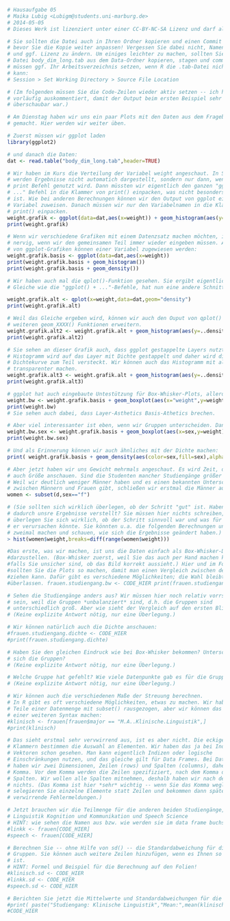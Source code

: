 
```r
# Hausaufgabe 05
# Maika Lubig <Lubigm@students.uni-marburg.de>
# 2014-05-05
# Dieses Werk ist lizenziert unter einer CC-BY-NC-SA Lizenz und darf als Beispiel verwendet werden.

# Sie sollten die Datei auch in Ihren Ordner kopieren und einen Commit machen, 
# bevor Sie die Kopie weiter anpassen! Vergessen Sie dabei nicht, Namen, Datum 
# und ggf. Lizenz zu ändern. Um einiges leichter zu machen, sollten Sie auch die
# Datei body_dim_long.tab aus dem Data-Ordner kopieren, stagen und commiten. Sie
# müssen ggf. Ihr Arbeitsverzeichnis setzen, wenn R die .tab-Datei nicht finden
# kann: 
# Session > Set Working Directory > Source File Location

# (Im folgenden müssen Sie die Code-Zeilen wieder aktiv setzen -- ich habe sie
# vorläufig auskommentiert, damit der Output beim ersten Beispiel sehr
# überschaubar war.)

# Am Dienstag haben wir uns ein paar Plots mit den Daten aus dem Fragebogen
# gemacht. Hier werden wir weiter üben.

# Zuerst müssen wir ggplot laden
library(ggplot2)

# und danach die Daten:
dat <- read.table("body_dim_long.tab",header=TRUE) 

# Wir haben im Kurs die Verteilung der Variabel weight angeschaut. In Skripten
# werden Ergebnisse nicht automatich dargestellt, sondern nur dann, wenn ein
# print Befehl genutzt wird. Dann müssten wir eigentlich den ganzen "ggplot() +
# ..." Befehl in die Klammer von print() einpacken, was nicht besonders lesbar
# ist. Wie bei anderen Berechnungen können wir den Output von ggplot einer
# Variabel zuweisen. Danach müssen wir nur den Variabelnamen in die Klammer von
# print() einpacken.
weight.grafik <- ggplot(data=dat,aes(x=weight)) + geom_histogram(aes(y=..density..),fill="white",color="black") + geom_density()
print(weight.grafik)

# Wenn wir verschiedene Grafiken mit einem Datenzsatz machen möchten, ist es
# nervig, wenn wir den gemeinsamen Teil immer wieder eingeben müssen. Auch Teile
# von ggplot-Grafiken können einer Variabel zugewiesen werden:
weight.grafik.basis <- ggplot(data=dat,aes(x=weight))
print(weight.grafik.basis + geom_histogram())
print(weight.grafik.basis + geom_density())

# Wir haben auch mal die qplot()-Funktion gesehen. Sie ergibt eigentlich das
# Gleiche wie die "ggplot() + ..."-Befehle, hat nun eine andere Schnittstelle. 

weight.grafik.alt <- qplot(x=weight,data=dat,geom="density")
print(weight.grafik.alt)

# Weil das Gleiche ergeben wird, können wir auch den Ouput von qplot() mit
# weiteren geom_XXXX() Funktionen erweitern. 
weight.grafik.alt2 <- weight.grafik.alt + geom_histogram(aes(y=..density..),fill="white",color="black")
print(weight.grafik.alt2)

# Sie sehen an dieser Grafik auch, dass ggplot gestappelte Layers nutzt -- das 
# Histogramm wird auf das Layer mit Dichte gestappelt und daher wird die 
# Dichtekurve zum Teil versteckt. Wir können auch das Histogramm mit alpha
# transparenter machen.
weight.grafik.alt3 <- weight.grafik.alt + geom_histogram(aes(y=..density..),fill="white",color="black",alpha=0.65)
print(weight.grafik.alt3)

# ggplot hat auch eingebaute Untestützung für Box-Whisker-Plots, allerdings sind x und y jetzt anders:
weight.bw <- weight.grafik.basis + geom_boxplot(aes(x="weight",y=weight))
print(weight.bw)
# Sie sehen auch dabei, dass Layer-Asthetics Basis-Athetics brechen. 

# Aber viel interessanter ist eben, wenn wir Gruppen unterscheiden. Dann können etwas machen wie BW-Plot nach Geschlecht:
weight.bw.sex <- weight.grafik.basis + geom_boxplot(aes(x=sex,y=weight))
print(weight.bw.sex)

# Und als Erinnerung können wir auch ähnliches mit der Dichte machen:
print( weight.grafik.basis + geom_density(aes(color=sex,fill=sex),alpha=0.5) )

# Aber jetzt haben wir uns Gewicht mehrmals angeschaut. Es wird Zeit, dass uns
# auch Größe anschauen. Sind die Studenten mancher Studiengänge größer als die anderen?
# Weil wir deutlich weniger Männer haben und es einen bekannten Unterschied in der Größe 
# zwischen Männern und Frauen gibt, schließen wir erstmal die Männer aus:
women <- subset(d,sex=="f")

# (Sie sollten sich wirklich überlegen, ob der Schritt "gut" ist. Haben wir 
# dadurch unsre Ergebnisse verstellt? Sie müssen hier nichts schreiben, aber 
# überlegen Sie sich wirklich, ob der Schritt sinnvoll war und was für Probeme 
# er verursachen könnte. Sie könnten u.a. die folgenden Berechnungen und Plots
# zweimal machen und schauen, wie sich die Ergebnisse geändert haben.)
> hist(women$weight,breaks=diff(range(women$weight)))

#Das erste, was wir machen, ist uns die Daten einfach als Box-Whisker-Diagramm 
#darzustellen. (Box-Whisker zuerst, weil Sie das auch per Hand machen könnten, 
#falls Sie unsicher sind, ob das Bild korrekt aussieht.) Hier und im Folgenden
#sollten Sie die Plots so machen, damit man einen Vergleich zwischen den Gruppen
#ziehen kann. Dafür gibt es verschiedene Möglichkeiten; die Wahl bleibt Ihnen
#überlassen. frauen.studiengang.bw <- CODE_HIER print(frauen.studiengang.bw)

# Sehen die Studiengänge anders aus? Wir müssen hier noch relativ vorrsichtig
# sein, weil die Gruppen *unbalanziert* sind, d.h. die Gruppen sind
# unterschiedlich groß. Aber wie sieht der Vergleich auf den ersten Blick aus?
# (Keine explizite Antwort nötig, nur eine Überlegung.)

# Wir können natürlich auch die Dichte anschauen:
#frauen.studiengang.dichte <- CODE_HIER
#print(frauen.studiengang.dichte)

# Haben Sie den gleichen Eindruck wie bei Box-Whisker bekommen? Unterscheiden
# sich die Gruppen?
# (Keine explizite Antwort nötig, nur eine Überlegung.)

# Welche Gruppe hat gefehlt? Wie viele Datenpunkte gab es für die Gruppe?
# (Keine explizite Antwort nötig, nur eine Überlegung.)

# Wir können auch die verschiedenen Maße der Streuung berechnen.
# In R gibt es oft verschiedene Möglichkeiten, etwas zu machen. Wir haben bisher
# Teile einer Datenmenge mit subset() rausgezogen, aber wir können das auch mit 
# einer weiteren Syntax machen:
#klinisch <- frauen[frauen$major == "M.A..Klinische.Linguistik",]
#print(klinisch)

# Das sieht erstmal sehr vervwirrend aus, ist es aber nicht. Die eckigen
# Klammern bestimmen die Auswahl an Elementen. Wir haben das ja bei Indizen in
# Vektoren schon gesehen. Man kann eigentlich Indizen oder logische
# Einschränkungen nutzen, und das gleiche gilt für Data Frames. Bei Data Frames
# haben wir zwei Dimensionen, Zeilen (rows) und Spalten (columns), daher das
# Komma. Vor dem Komma werden die Zeilen spezifiziert, nach dem Komma die
# Spalten. Wir wollen alle Spalten mitnehmen, deshalb haben wir nach dem Komma
# nichts. (Das Komma ist hier *sehr* wichtig -- wenn Sie das Komma weglassen,
# selegieren Sie einzelne Elemente statt Zeilen und bekommen dann später
# verwirrende Fehlermeldungen.) 

# Jetzt brauchen wir die Teilmenge für die anderen beiden Studiengänge, 
# Linguistik Kognition und Kommunikation und Speech Science
# HINT: wie sehen die Namen aus bzw. wie werden sie im data frame buchstabiert?
#linkk <- frauen[CODE_HIER]
#speech <- frauen[CODE_HIER] 

# Berechnen Sie -- ohne Hilfe von sd() -- die Standardabweichung für die Größe der drei 
# Gruppen. Sie können auch weitere Zeilen hinzufügen, wenn es Ihnen so leichter
# ist. 
# HINT: Formel und Beispiel für die Berechnung auf den Folien!
#klinisch.sd <- CODE_HIER
#linkk.sd <- CODE_HIER
#speech.sd <- CODE_HIER

# Berichten Sie jetzt die Mittelwerte und Standardabweichungen für die drei Gruppen. Die erste Gruppe steht hier als Muster:
#print( paste("Studiengang: Klinische Linguistik","Mean:",mean(klinisch$height),"SD:",klinisch.sd) )
#CODE_HIER
```


<!-- Automatically generated by RStudio [12861c30b10411e1afa60800200c9a66] -->
